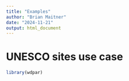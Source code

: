 ```yaml
---
title: "Examples"
author: "Brian Maitner"
date: "2024-11-21"
output: html_document
---
```


# UNESCO sites use case

```r

library(wdpar)



```
